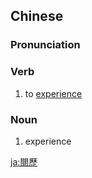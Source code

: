 {{also|阅历}}
==Chinese==
{{zh-forms|s=阅历}}

===Pronunciation===
{{zh-pron
|m=yuèlì
|c=jyut6 lik6
|mn=qz:iat-lia̍k/xm:ia̍t-le̍k/zz:oa̍t-le̍k
|cat=v,n
}}

===Verb===
{{zh-verb}}

# to [[experience]]

===Noun===
{{zh-noun}}

# experience

[[ja:閱歷]]
